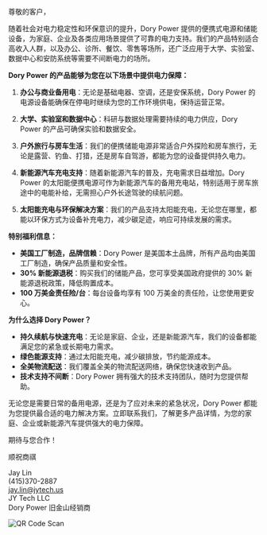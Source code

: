 尊敬的客户，

随着社会对电力稳定性和环保意识的提升，Dory Power 提供的便携式电源和储能设备，为家庭、企业及各类应用场景提供了可靠的电力支持。我们的产品特别适合高收入人群，以及办公、诊所、餐饮、零售等场所，还广泛应用于大学、实验室、数据中心和安防系统等需要不间断电力的场所。

**Dory Power 的产品能够为您在以下场景中提供电力保障：**

1. **办公与商业备用电**：无论是基础电器、空调，还是安保系统，Dory Power 的电源设备能确保在停电时继续为您的工作环境供电，保持运营正常。

2. **大学、实验室和数据中心**：科研与数据处理需要持续的电力供应，Dory Power 的产品可确保实验和数据安全。

3. **户外旅行与房车生活**：我们的便携储能电源非常适合户外探险和房车旅行，无论是露营、钓鱼、打猎，还是房车自驾游，都能为您的设备提供持久电力。

4. **新能源汽车充电支持**：随着新能源汽车的普及，充电需求日益增加。Dory Power 的太阳能便携电源可作为新能源汽车的备用充电站，特别适用于房车旅途中的电能补给，无需担心户外长途驾驶的续航问题。

5. **太阳能充电与环保解决方案**：我们的产品支持太阳能充电，无论您在哪里，都能以环保方式为设备补充电力，减少碳足迹，响应可持续发展的需求。

**特别福利信息：**

- **美国工厂制造，品牌信赖**：Dory Power 是美国本土品牌，所有产品均由美国工厂制造，确保产品质量和安全性。
- **30% 新能源退税**：购买我们的储能产品，您可享受美国政府提供的 30% 新能源退税政策，降低购置成本。
- **100 万美金责任险/台**：每台设备均享有 100 万美金的责任险，让您使用更安心。

**为什么选择 Dory Power？**

- **持久续航与快速充电**：无论是家庭、企业，还是新能源汽车，我们的设备都能满足您的紧急或长期电力需求。
- **绿色能源支持**：通过太阳能充电，减少碳排放，节约能源成本。
- **全美物流配送**：我们覆盖全美的物流配送网络，确保您快速收到产品。
- **技术支持不间断**：Dory Power 拥有强大的技术支持团队，随时为您提供帮助。

无论您是需要日常的备用电源，还是为了应对未来的紧急状况，Dory Power 都能为您提供最合适的电力解决方案。立即联系我们，了解更多产品详情，为您的家庭、企业或新能源汽车提供强大的电力保障。

期待与您合作！

顺祝商祺

Jay Lin  
(415)370-2887  
[jay.lin@jytech.us](mailto:jay.lin@jytech.us)  
JY Tech LLC  
Dory Power 旧金山经销商

![QR Code Scan](/assets/images/profiles/jay-lin-qr-code.png)
